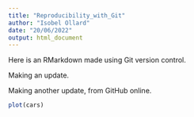 ```yaml
---
title: "Reproducibility_with_Git"
author: "Isobel Ollard"
date: "20/06/2022"
output: html_document
---
```


Here is an RMarkdown made using Git version control.

Making an update.

Making another update, from GitHub online.

```` r
plot(cars)
````
